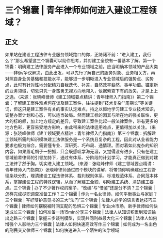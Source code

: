 # 三个锦囊 | 青年律师如何进入建设工程领域？
## 正文
如果站在建设工程法律专业服务领域路口的你，正踌躇不前：“进入建工，我行么？”那么希望这三个锦囊可以助你思考，并对建工全貌有一番基本了解。第一个锦囊：明确建工法律服务产品进入一个专业领域之前，应当明确本领域的产品大类——非诉/争议解决，由此出发，可以先行了解自己的服务对象、业务相关方，再对照自身业务基础和技能水平，能够进一步明晰进入专业领域后的强势点、劣势点，此时有针对性地分配精力自我迭代、补差，自然效率斐然、事半功倍。锚定新的业务领域，切忌只凭一身蛮勇无视方向地闯入，依据索查下有的放矢，才是上上之选。（来源：张晓峰律师《建工领域要点精讲：青年律师入门指南》）第二个锦囊：了解建工案件难点何在谈及建工案件，往往提到“技术复杂”“周期长”等关键词，但这只是建工案件有关的事实认定难点，持之以恒地学习建工专业技术知识，调整办案计划和心态，可以适当破局。然而建工标的因其与所在地的强关联性，更大的标的额，加上地方规定的差异，导致建工案件比起一般法律案件，带有更多的地方色彩，更容易受地方影响，由此带来的法律适用难点，更值得加以关注。（来源：张晓峰律师《建工领域要点精讲：青年律师入门指南》）第三个锦囊：拆解建工领域所需的知识模块建工法律服务是一个系统且复杂的工程，因此对从业者能力要求也极为综合，需要懂专业、深研究、巧布局、通情理。面对着如此庞杂的知识内容，如果眉毛胡子一把抓，只会既感叹学海无涯，又觉得没有进步，只有在建工领域前辈律师的引领加持下，通过有体系、分阶段的计划学习，才能真正做到对建工法律了然于胸，切实进入建工领域。（来源：张晓峰律师《建工领域要点精讲：青年律师入门指南》）张晓峰律师通过四个模块的讲解，将带领你明确建设工程管理条块分割，理清建设工程法律体系、裁判规则体系、标准规范体系、合同范本体系，掌握建设工程的特殊逻辑，从而了解建工全貌、明晰建工系统、清楚建工要点。三个锦囊 | 办了不少著作权的案子，“改编”与“借鉴”还是分不清？三个锦囊 | 怎样完成尽职调查准备工作？三个锦囊 | 作为一名女律师，如何平衡事业与家庭？三个锦囊 | 写好辩护意见书的三大“法门”三个锦囊 | 法律人必学的语言表达技巧三个锦囊 | 律师如何摆脱被时间支配的恐惧三个锦囊 | 专业pk市场，新手律师如何快速成长三个锦囊 | 如何准备一场15min分享三个锦囊 | 法律人从知识积累到知识输出之路三个锦囊 | 掌握三步谈判模型，实现共同利益最大化三个锦囊 | 法律人如何增强个人影响力三个锦囊 | 法律人如何快速高效写作三个锦囊 | 如何成为一名出色的刑民交叉律师三个锦囊 | 如何快速进入一个陌生的法学领域
